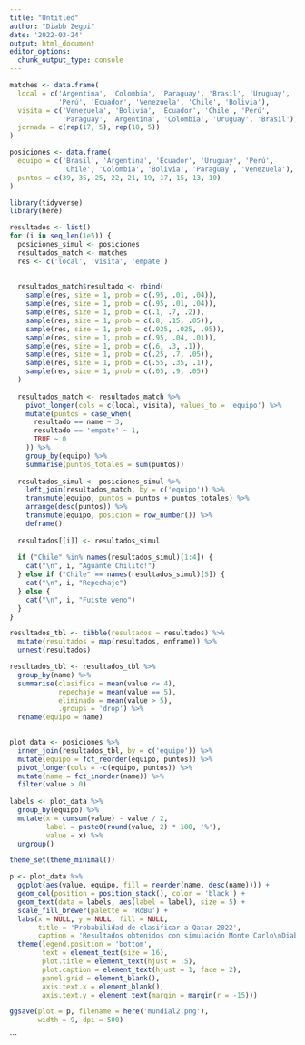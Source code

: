 ```yaml
---
title: "Untitled"
author: "Diabb Zegpi"
date: '2022-03-24'
output: html_document
editor_options: 
  chunk_output_type: console
---
```


```r
matches <- data.frame(
  local = c('Argentina', 'Colombia', 'Paraguay', 'Brasil', 'Uruguay',
            'Perú', 'Ecuador', 'Venezuela', 'Chile', 'Bolivia'),
  visita = c('Venezuela', 'Bolivia', 'Ecuador', 'Chile', 'Perú', 
             'Paraguay', 'Argentina', 'Colombia', 'Uruguay', 'Brasil'),
  jornada = c(rep(17, 5), rep(18, 5))
)

posiciones <- data.frame(
  equipo = c('Brasil', 'Argentina', 'Ecuador', 'Uruguay', 'Perú',
             'Chile', 'Colombia', 'Bolivia', 'Paraguay', 'Venezuela'),
  puntos = c(39, 35, 25, 22, 21, 19, 17, 15, 13, 10)
)
```

```r
library(tidyverse)
library(here)

resultados <- list()
for (i in seq_len(1e5)) {
  posiciones_simul <- posiciones
  resultados_match <- matches
  res <- c('local', 'visita', 'empate')
  
  
  resultados_match$resultado <- rbind(
    sample(res, size = 1, prob = c(.95, .01, .04)),
    sample(res, size = 1, prob = c(.95, .01, .04)),
    sample(res, size = 1, prob = c(.1, .7, .2)),
    sample(res, size = 1, prob = c(.8, .15, .05)),
    sample(res, size = 1, prob = c(.025, .025, .95)),
    sample(res, size = 1, prob = c(.95, .04, .01)),
    sample(res, size = 1, prob = c(.6, .3, .1)),
    sample(res, size = 1, prob = c(.25, .7, .05)),
    sample(res, size = 1, prob = c(.55, .35, .1)),
    sample(res, size = 1, prob = c(.05, .9, .05))
  )
  
  resultados_match <- resultados_match %>% 
    pivot_longer(cols = c(local, visita), values_to = 'equipo') %>% 
    mutate(puntos = case_when(
      resultado == name ~ 3,
      resultado == 'empate' ~ 1,
      TRUE ~ 0
    )) %>% 
    group_by(equipo) %>% 
    summarise(puntos_totales = sum(puntos))
  
  resultados_simul <- posiciones_simul %>% 
    left_join(resultados_match, by = c('equipo')) %>% 
    transmute(equipo, puntos = puntos + puntos_totales) %>% 
    arrange(desc(puntos)) %>% 
    transmute(equipo, posicion = row_number()) %>% 
    deframe()
  
  resultados[[i]] <- resultados_simul
  
  if ("Chile" %in% names(resultados_simul)[1:4]) {
    cat("\n", i, "Aguante Chilito!")
  } else if ("Chile" == names(resultados_simul)[5]) {
    cat("\n", i, "Repechaje")
  } else {
    cat("\n", i, "Fuiste weno")
  }
}
```

```r
resultados_tbl <- tibble(resultados = resultados) %>% 
  mutate(resultados = map(resultados, enframe)) %>% 
  unnest(resultados) 

resultados_tbl <- resultados_tbl %>% 
  group_by(name) %>% 
  summarise(clasifica = mean(value <= 4),
            repechaje = mean(value == 5),
            eliminado = mean(value > 5),
            .groups = 'drop') %>% 
  rename(equipo = name)
  

plot_data <- posiciones %>% 
  inner_join(resultados_tbl, by = c('equipo')) %>% 
  mutate(equipo = fct_reorder(equipo, puntos)) %>% 
  pivot_longer(cols = -c(equipo, puntos)) %>% 
  mutate(name = fct_inorder(name)) %>% 
  filter(value > 0) 
  
labels <- plot_data %>% 
  group_by(equipo) %>% 
  mutate(x = cumsum(value) - value / 2,
         label = paste0(round(value, 2) * 100, '%'),
         value = x) %>%
  ungroup()

theme_set(theme_minimal())

p <- plot_data %>% 
  ggplot(aes(value, equipo, fill = reorder(name, desc(name)))) +
  geom_col(position = position_stack(), color = 'black') +
  geom_text(data = labels, aes(label = label), size = 5) +
  scale_fill_brewer(palette = 'RdBu') +
  labs(x = NULL, y = NULL, fill = NULL,
       title = 'Probabilidad de clasificar a Qatar 2022',
       caption = 'Resultados obtenidos con simulación Monte Carlo\nDiabb Zegpi D. | Actualizado al 02 de febrero') +
  theme(legend.position = 'bottom',
        text = element_text(size = 16),
        plot.title = element_text(hjust = .5),
        plot.caption = element_text(hjust = 1, face = 2),
        panel.grid = element_blank(),
        axis.text.x = element_blank(),
        axis.text.y = element_text(margin = margin(r = -15)))

ggsave(plot = p, filename = here('mundial2.png'),
       width = 9, dpi = 500)

```
```






















